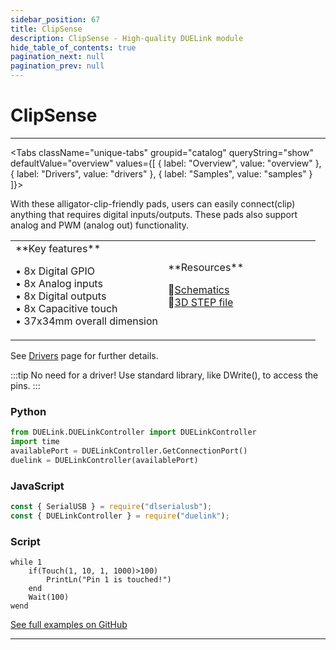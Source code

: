 ```yaml
---
sidebar_position: 67
title: ClipSense
description: ClipSense - High-quality DUELink module
hide_table_of_contents: true
pagination_next: null
pagination_prev: null
---
```



# ClipSense

<ImageSection 
  product="seclipsense-a"
  tagline="Clip-friendly IOs with Capacitive Sensing"
/>

---

<Tabs className="unique-tabs" groupid="catalog" queryString="show" defaultValue="overview"
  values={[
    {
        label: "Overview",
        value: "overview"
    },
    {
        label: "Drivers",
        value: "drivers"
    },
    {
        label: "Samples",
        value: "samples"
    }
]}>

<TabItem value="overview">

With these alligator-clip-friendly pads, users can easily connect(clip) anything that requires digital inputs/outputs. These pads also support analog and PWM (analog out) functionality.

<table><td width='50%'>
**Key features**

• 8x Digital GPIO<br/>
• 8x Analog inputs<br/>
• 8x Digital outputs<br/>
• 8x Capacitive touch<br/>
• 37x34mm overall dimension<br/>

</td><td width='50%'>
**Resources**
 
📄<a href="/sch/gdl-seclipsense-a.pdf" download>Schematics</a><br/>
🔩<a href="/3d/gdl-seclipsense-a.step" download>3D STEP file</a><br/>
</td></table>

</TabItem>

<TabItem value="drivers">

See [Drivers](/docs/engine/drivers) page for further details.

:::tip
No need for a driver! Use standard library, like DWrite(), to access the pins.
:::

</TabItem>

<TabItem value="samples">

### Python

```python
from DUELink.DUELinkController import DUELinkController
import time
availablePort = DUELinkController.GetConnectionPort()
duelink = DUELinkController(availablePort)
```

### JavaScript

```javascript
const { SerialUSB } = require("dlserialusb");
const { DUELinkController } = require("duelink");
```

### Script

```batch
while 1
    if(Touch(1, 10, 1, 1000)>100)
        PrintLn("Pin 1 is touched!")
    end
    Wait(100)
wend
```

[See full examples on GitHub](https://github.com/ghi-electronics/duelink-website/tree/main/static/code/samples)

</TabItem>

</Tabs>

---

<OrderSection
    product="DUELink ClipSense"
    partnumber="GDL-SECLIPSENSE-A"
    price="$0.00"
/>

